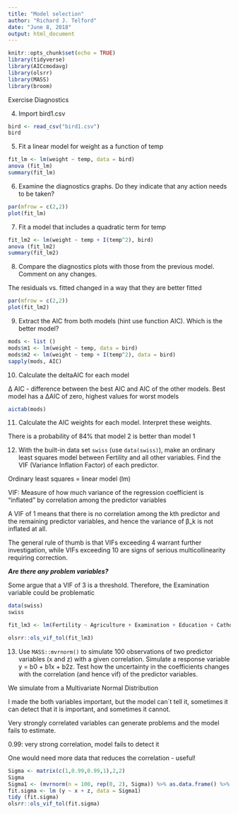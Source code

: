 ```yaml
---
title: "Model selection"
author: "Richard J. Telford"
date: "June 8, 2018"
output: html_document
---
```


```r
knitr::opts_chunk$set(echo = TRUE)
library(tidyverse)
library(AICcmodavg)
library(olsrr)
library(MASS)
library(broom)
```

Exercise Diagnostics

4. Import bird1.csv

```r
bird <- read_csv("bird1.csv")
bird
```

5. Fit a linear model for weight as a function of temp

```r
fit_lm <- lm(weight ~ temp, data = bird)
anova (fit_lm)
summary(fit_lm)
```

6. Examine the diagnostics graphs. Do they indicate that any action needs to be taken?

```r
par(mfrow = c(2,2))
plot(fit_lm)
```

7. Fit a model that includes a quadratic term for temp 

```r
fit_lm2 <- lm(weight ~ temp + I(temp^2), bird)
anova (fit_lm2)
summary(fit_lm2)
```

8. Compare the diagnostics plots with those from the previous model. Comment on any changes.

The residuals vs. fitted changed in a way that they are better fitted 

```r
par(mfrow = c(2,2))
plot(fit_lm2)
```

9. Extract the AIC from both models (hint use function AIC). Which is the better model?

```r
mods <- list ()
mods$m1 <- lm(weight ~ temp, data = bird)
mods$m2 <- lm(weight ~ temp + I(temp^2), data = bird)
sapply(mods, AIC)
```


10. Calculate the deltaAIC for each model

Δ AIC - difference between the best AIC and AIC of the other models. 
Best model has a ΔAIC of zero, highest values for worst models

```r
aictab(mods)
```

11. Calculate the AIC weights for each model. Interpret these weights.

There is a probability of 84% that model 2 is better than model 1 


12. With the built-in data set `swiss` (use `data(swiss)`), make an ordinary least squares model between Fertility and all other variables. Find the VIF (Variance Inflation Factor) of each predictor. 

Ordinary least squares = linear model (lm)

VIF: Measure of how much variance of the regression coefficient is “inflated” by correlation among the predictor variables

A VIF of 1 means that there is no correlation among the kth predictor and the remaining predictor variables, and hence the variance of β_k is not inflated at all. 

The general rule of thumb is that VIFs exceeding 4 warrant further investigation, while VIFs exceeding 10 are signs of serious multicollinearity requiring correction.

***Are there any problem variables?***

Some argue that a VIF of 3 is a threshold. Therefore, the Examination variable could be problematic 

```r
data(swiss)
swiss

fit_lm3 <- lm(Fertility ~ Agriculture + Examination + Education + Catholic + Infant.Mortality, data = swiss)

olsrr::ols_vif_tol(fit_lm3)

```

13. Use `MASS::mvrnorm()` to simulate 100 observations of two predictor variables (x and z) with a given correlation. Simulate a response variable y = b0 + b1x + b2z. Test how the uncertainty in the coefficients changes with the correlation (and hence vif) of the predictor variables.

We simulate from a Multivariate Normal Distribution 

I made the both variables important, but the model can´t tell it, sometimes it can detect that it is important, and sometimes it cannot.

Very strongly correlated variables can generate problems and the model fails to estimate.

0.99: very strong correlation, model fails to detect it

One would need more data that reduces the correlation - useful!

```r
Sigma <- matrix(c(1,0.99,0.99,1),2,2)
Sigma
Sigma1 <- (mvrnorm(n = 100, rep(0, 2), Sigma)) %>% as.data.frame() %>% rename (x = V1, z = V2) %>% mutate( y = x + z + rnorm (100))
fit.sigma <- lm (y ~ x + z, data = Sigma1)
tidy (fit.sigma) 
olsrr::ols_vif_tol(fit.sigma)

```


